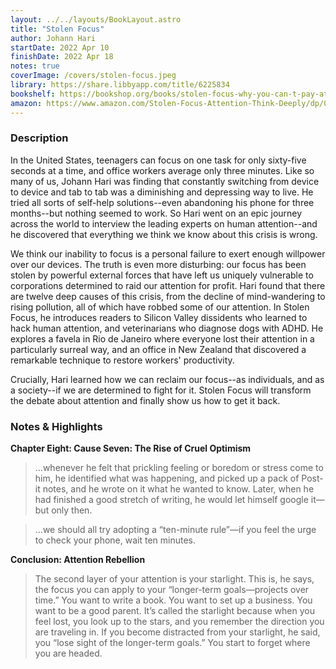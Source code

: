 ```yaml
---
layout: ../../layouts/BookLayout.astro
title: "Stolen Focus"
author: Johann Hari
startDate: 2022 Apr 10
finishDate: 2022 Apr 18
notes: true
coverImage: /covers/stolen-focus.jpeg
library: https://share.libbyapp.com/title/6225834
bookshelf: https://bookshop.org/books/stolen-focus-why-you-can-t-pay-attention-and-how-to-think-deeply-again/9780593138519
amazon: https://www.amazon.com/Stolen-Focus-Attention-Think-Deeply/dp/0593138511
---
```


<ReadingTime
startDate  = {frontmatter.startDate}
finishDate = {frontmatter.finishDate}
/>

### Description
In the United States, teenagers can focus on one task for only sixty-five seconds at a time, and office workers average only three minutes. Like so many of us, Johann Hari was finding that constantly switching from device to device and tab to tab was a diminishing and depressing way to live. He tried all sorts of self-help solutions--even abandoning his phone for three months--but nothing seemed to work. So Hari went on an epic journey across the world to interview the leading experts on human attention--and he discovered that everything we think we know about this crisis is wrong.

We think our inability to focus is a personal failure to exert enough willpower over our devices. The truth is even more disturbing: our focus has been stolen by powerful external forces that have left us uniquely vulnerable to corporations determined to raid our attention for profit. Hari found that there are twelve deep causes of this crisis, from the decline of mind-wandering to rising pollution, all of which have robbed some of our attention. In Stolen Focus, he introduces readers to Silicon Valley dissidents who learned to hack human attention, and veterinarians who diagnose dogs with ADHD. He explores a favela in Rio de Janeiro where everyone lost their attention in a particularly surreal way, and an office in New Zealand that discovered a remarkable technique to restore workers' productivity.

Crucially, Hari learned how we can reclaim our focus--as individuals, and as a society--if we are determined to fight for it. Stolen Focus will transform the debate about attention and finally show us how to get it back.

### Notes & Highlights
**Chapter Eight: Cause Seven: The Rise of Cruel Optimism**
> …whenever he felt that prickling feeling or boredom or stress come to him, he identified what was happening, and picked up a pack of Post-it notes, and he wrote on it what he wanted to know. Later, when he had finished a good stretch of writing, he would let himself google it—but only then.

> …we should all try adopting a “ten-minute rule”—if you feel the urge to check your phone, wait ten minutes.

**Conclusion: Attention Rebellion**
> The second layer of your attention is your starlight. This is, he says, the focus you can apply to your “longer-term goals—projects over time.” You want to write a book. You want to set up a business. You want to be a good parent. It’s called the starlight because when you feel lost, you look up to the stars, and you remember the direction you are traveling in. If you become distracted from your starlight, he said, you “lose sight of the longer-term goals.” You start to forget where you are headed.

<BuyBook
  library   = {frontmatter.library}
  bookshelf = {frontmatter.bookshelf}
  amazon    = {frontmatter.amazon}
/>
